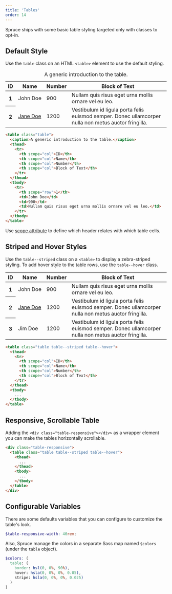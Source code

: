 ```yaml
---
title: 'Tables'
order: 14
---
```


<p class="lead">Spruce ships with some basic table styling targeted only with classes to opt-in.</p>

## Default Style

Use the `table` class on an HTML `<table>` element to use the default styling.

<Preview>
  <table>
    <caption>A generic introduction to the table.</caption>
    <thead>
      <tr>
        <th scope="col">ID</th>
        <th scope="col">Name</th>
        <th scope="col">Number</th>
        <th scope="col">Block of Text</th>
      </tr>
    </thead>
    <tbody>
      <tr>
        <th scope="row">1</th>
        <td>John&nbsp;Doe</td>
        <td>900</td>
        <td>Nullam quis risus eget urna mollis ornare vel eu leo.</td>
      </tr>
      <tr>
        <th scope="row">2</th>
        <td><a href="#">Jane&nbsp;Doe</a></td>
        <td>1200</td>
        <td>Vestibulum id ligula porta felis euismod semper. Donec ullamcorper nulla non metus auctor fringilla.</td>
      </tr>
    </tbody>
  </table>
</Preview>

```html
<table class="table">
  <caption>A generic introduction to the table.</caption>
  <thead>
    <tr>
      <th scope="col">ID</th>
      <th scope="col">Name</th>
      <th scope="col">Number</th>
      <th scope="col">Block of Text</th>
    </tr>
  </thead>
  <tbody>
    <tr>
      <th scope="row">1</th>
      <td>John Doe</td>
      <td>900</td>
      <td>Nullam quis risus eget urna mollis ornare vel eu leo.</td>
    </tr>
  </tbody>
</table>
```

<Notification type="correct">Use <a href="https://developer.mozilla.org/en-US/docs/Web/HTML/Element/th#attr-scope">scope attribute</a> to define which header relates with which table cells.</Notification>

## Striped and Hover Styles

Use the `table--striped` class on a `<table>` to display a zebra-striped styling. To add hover style to the table rows, use the `table--hover` class.

<Preview>
  <table className="table--striped table--hover">
    <thead>
      <tr>
        <th scope="col">ID</th>
        <th scope="col">Name</th>
        <th scope="col">Number</th>
        <th scope="col">Block of Text</th>
      </tr>
    </thead>
    <tbody>
      <tr>
        <th scope="row">1</th>
        <td>John&nbsp;Doe</td>
        <td>900</td>
        <td>Nullam quis risus eget urna mollis ornare vel eu leo.</td>
      </tr>
      <tr>
        <th scope="row">2</th>
        <td><a href="#">Jane&nbsp;Doe</a></td>
        <td>1200</td>
        <td>Vestibulum id ligula porta felis euismod semper. Donec ullamcorper nulla non metus auctor fringilla.</td>
      </tr>
      <tr>
        <th scope="row">3</th>
        <td>Jim&nbsp;Doe</td>
        <td>1200</td>
        <td>Vestibulum id ligula porta felis euismod semper. Donec ullamcorper nulla non metus auctor fringilla.</td>
      </tr>
    </tbody>
  </table>
</Preview>

```html
<table class="table table--striped table--hover">
  <thead>
    <tr>
      <th scope="col">ID</th>
      <th scope="col">Name</th>
      <th scope="col">Number</th>
      <th scope="col">Block of Text</th>
    </tr>
  </thead>
  <tbody>
    ...
  </tbody>
</table>
```

## Responsive, Scrollable Table

Adding the `<div class="table-responsive"></div>` as a wrapper element you can make the tables horizontally scrollable.

```html
<div class="table-responsive">
  <table class="table table--striped table--hover">
    <thead>
      ...
    </thead>
    <tbody>
      ...
    </tbody>
  </table>
</div>
```

## Configurable Variables

There are some defaults variables that you can configure to customize the table's look.

```scss
$table-responsive-width: 40rem;
```

Also, Spruce manage the colors in a separate Sass map named `$colors` (under the `table` object).

```scss
$colors: (
  table: (
    border: hsl(0, 0%, 90%),
    hover: hsla(0, 0%, 0%, 0.05),
    stripe: hsla(0, 0%, 0%, 0.025)
  )
)
```
